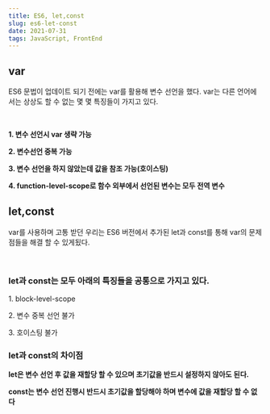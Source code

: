 ```yaml
---
title: ES6, let,const
slug: es6-let-const
date: 2021-07-31
tags: JavaScript, FrontEnd
---
```


<article>
<h2>var</h2>
<p>
  ES6 문법이 업데이트 되기 전에는 var를 활용해 변수 선언을 했다. var는 다른
  언어에서는 상상도 할 수 없는 몇 몇 특징들이 가지고 있다.
</p>
<br />
<p>
  <strong>1. 변수 선언시 var 생략 가능</strong>
</p>
<p>
  <strong>2. 변수선언 중복 가능</strong>
</p>
<p>
  <strong>3. 변수 선언을 하지 않았는데 값을 참조 가능(호이스팅)</strong>
</p>
<p>
  <strong>
    4. function-level-scope로 함수 외부에서 선언된 변수는 모두 전역 변수
  </strong>
</p>

<h2>let,const</h2>
<p>
  var를 사용하며 고통 받던 우리는 ES6 버전에서 추가된 let과 const를 통해 var의
  문제점들을 해결 할 수 있게됬다.
</p>
<br />
<h3>let과 const는 모두 아래의 특징들을 공통으로 가지고 있다.</h3>
<p>1. block-level-scope</p>
<p>2. 변수 중복 선언 불가</p>
<p>3. 호이스팅 불가</p>

<h3>let과 const의 차이점</h3>
<p>
  <strong>
    let은 변수 선언 후 값을 재할당 할 수 있으며 초기값을 반드시 설정하지 않아도
    된다.
  </strong>
</p>

<p>
  <strong>
    const는 변수 선언 진행시 반드시 초기값을 할당해야 하며 변수에 값을 재할당 할
    수 없다
  </strong>
</p>
</article>
